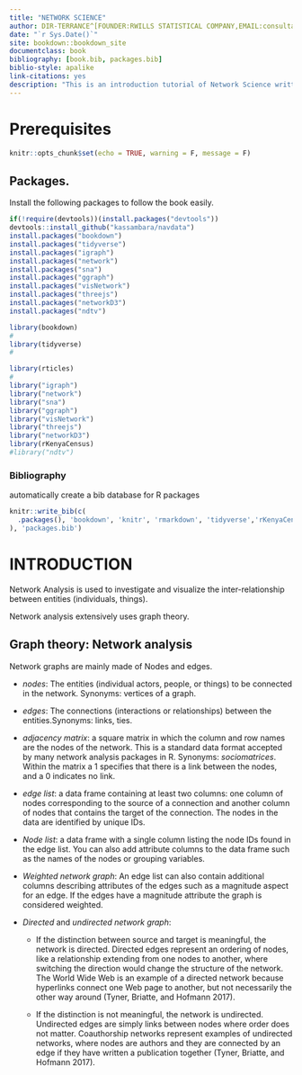 ```yaml
---
title: "NETWORK SCIENCE"
author: DIR-TERRANCE^[FOUNDER:RWILLS STATISTICAL COMPANY,EMAIL:consultancyrwillsstats@gmail.com]
date: "`r Sys.Date()`"
site: bookdown::bookdown_site
documentclass: book
bibliography: [book.bib, packages.bib]
biblio-style: apalike
link-citations: yes
description: "This is an introduction tutorial of Network Science written in R."
---
```



# Prerequisites {.unnumbered}

```r
knitr::opts_chunk$set(echo = TRUE, warning = F, message = F)
```

## Packages.

Install the following packages to follow the book easily.

```r
if(!require(devtools))(install.packages("devtools"))
devtools::install_github("kassambara/navdata")
install.packages("bookdown")
install.packages("tidyverse")
install.packages("igraph") 
install.packages("network") 
install.packages("sna")
install.packages("ggraph")
install.packages("visNetwork")
install.packages("threejs")
install.packages("networkD3")
install.packages("ndtv")
```


```r
library(bookdown)
# 
library(tidyverse)
#

library(rticles)
#
library("igraph") 
library("network") 
library("sna")
library("ggraph")
library("visNetwork")
library("threejs")
library("networkD3")
library(rKenyaCensus)
#library("ndtv")

```

### Bibliography

automatically create a bib database for R packages

```r
knitr::write_bib(c(
  .packages(), 'bookdown', 'knitr', 'rmarkdown', 'tidyverse','rKenyaCensus'
), 'packages.bib')
```

# **INTRODUCTION**
Network Analysis is used to investigate and visualize the inter-relationship
between entities (individuals, things).

Network analysis extensively uses graph theory.

## **Graph theory**: Network analysis
Network graphs are mainly made of Nodes and edges.

 * *nodes*: The entities (individual actors, people, or things) to be connected in the network. Synonyms: vertices of a graph.
 
 * *edges*: The connections (interactions or relationships) between the entities.Synonyms: links, ties.
 
 * *adjacency matrix*: a square matrix in which the column and row names are the nodes of the network. This is a standard data format accepted by many network analysis packages in R. Synonyms: *sociomatrices*. Within the matrix a 1 specifies that there is a link between the nodes, and a 0 indicates no link.
 
 - *edge list*: a data frame containing at least two columns: one column of nodes corresponding to the source of a connection and another column of nodes that contains the target of the connection. The nodes in the data are identified by unique IDs.
 
- *Node list*: a data frame with a single column listing the node IDs found in the edge list. You can also add attribute columns to the data frame such as the names of the nodes or grouping variables.

- *Weighted network graph*: An edge list can also contain additional columns describing attributes of the edges such as a magnitude aspect for an edge. If the edges have a magnitude attribute the graph is considered weighted.

- *Directed* and *undirected network graph*: 

    + If the distinction between source and target is meaningful, the network is directed. Directed edges represent an ordering of nodes, like a relationship extending from one nodes to another, where switching the direction would change the structure of the network. The World Wide Web is an example of a directed network because hyperlinks connect one Web page to another, but not necessarily the other way around (Tyner, Briatte, and Hofmann 2017).

    + If the distinction is not meaningful, the network is undirected. Undirected edges are simply links between nodes where order does not matter. Coauthorship networks represent examples of undirected networks, where nodes are authors and they are connected by an edge if they have written a publication together (Tyner, Briatte, and Hofmann 2017).



































































































































































































































































































